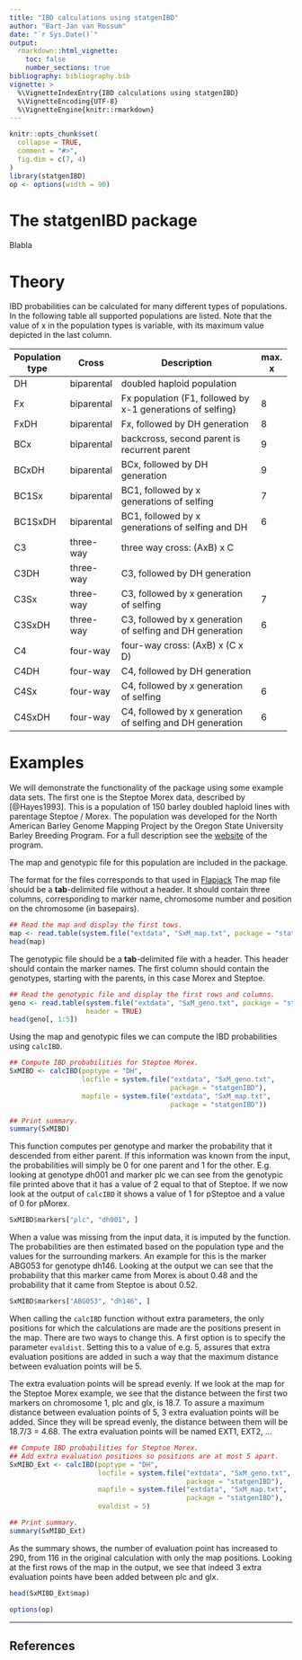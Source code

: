 ```yaml
---
title: "IBD calculations using statgenIBD"
author: "Bart-Jan van Rossum"
date: "`r Sys.Date()`"
output: 
  rmarkdown::html_vignette:
    toc: false
    number_sections: true
bibliography: bibliography.bib
vignette: >
  %\VignetteIndexEntry{IBD calculations using statgenIBD}
  %\VignetteEncoding{UTF-8}
  %\VignetteEngine{knitr::rmarkdown}
---
```


```r
knitr::opts_chunk$set(
  collapse = TRUE,
  comment = "#>",
  fig.dim = c(7, 4)
)
library(statgenIBD)
op <- options(width = 90)
```

# The statgenIBD package {.unnumbered}

Blabla

# Theory

IBD probabilities can be calculated for many different types of populations. In the following table all supported populations are listed. Note that the value of x in the population types is variable, with its maximum value depicted in the last column.

+---------------------+------------+------------------------------------------------------------+------------+
| **Population type** | **Cross**  | **Description**                                            | **max. x** |
+=====================+============+============================================================+============+
| DH                  | biparental | doubled haploid population                                 |            |
+---------------------+------------+------------------------------------------------------------+------------+
| Fx                  | biparental | Fx population (F1, followed by x-1 generations of selfing) | 8          |
+---------------------+------------+------------------------------------------------------------+------------+
| FxDH                | biparental | Fx, followed by DH generation                              | 8          |
+---------------------+------------+------------------------------------------------------------+------------+
| BCx                 | biparental | backcross, second parent is recurrent parent               | 9          |
+---------------------+------------+------------------------------------------------------------+------------+
| BCxDH               | biparental | BCx, followed by DH generation                             | 9          |
+---------------------+------------+------------------------------------------------------------+------------+
| BC1Sx               | biparental | BC1, followed by x generations of selfing                  | 7          |
+---------------------+------------+------------------------------------------------------------+------------+
| BC1SxDH             | biparental | BC1, followed by x generations of selfing and DH           | 6          |
+---------------------+------------+------------------------------------------------------------+------------+
| C3                  | three-way  | three way cross: (AxB) x C                                 |            |
+---------------------+------------+------------------------------------------------------------+------------+
| C3DH                | three-way  | C3, followed by DH generation                              |            |
+---------------------+------------+------------------------------------------------------------+------------+
| C3Sx                | three-way  | C3, followed by x generation of selfing                    | 7          |
+---------------------+------------+------------------------------------------------------------+------------+
| C3SxDH              | three-way  | C3, followed by x generation of selfing and DH generation  | 6          |
+---------------------+------------+------------------------------------------------------------+------------+
| C4                  | four-way   | four-way cross: (AxB) x (C x D)                            |            |
+---------------------+------------+------------------------------------------------------------+------------+
| C4DH                | four-way   | C4, followed by DH generation                              |            |
+---------------------+------------+------------------------------------------------------------+------------+
| C4Sx                | four-way   | C4, followed by x generation of selfing                    | 6          |
+---------------------+------------+------------------------------------------------------------+------------+
| C4SxDH              | four-way   | C4, followed by x generation of selfing and DH generation  | 6          |
+---------------------+------------+------------------------------------------------------------+------------+

# Examples

We will demonstrate the functionality of the package using some example data sets. The first one is the Steptoe Morex data, described by [@Hayes1993]. This is a population of 150 barley doubled haploid lines with parentage Steptoe / Morex. The population was developed for the North American Barley Genome Mapping Project by the Oregon State University Barley Breeding Program. For a full description see the [website](https://wheat.pw.usda.gov/ggpages/SxM/) of the program.

The map and genotypic file for this population are included in the package.

The format for the files corresponds to that used in [Flapjack](https://ics.hutton.ac.uk/flapjack/) The map file should be a **tab**-delimited file without a header. It should contain three columns, corresponding to marker name, chromosome number and position on the chromosome (in basepairs).

```r
## Read the map and display the first tows.
map <- read.table(system.file("extdata", "SxM_map.txt", package = "statgenIBD"))
head(map)
```

The genotypic file should be a **tab**-delimited file with a header. This header should contain the marker names. The first column should contain the genotypes, starting with the parents, in this case Morex and Steptoe.

```r
## Read the genotypic file and display the first rows and columns.
geno <- read.table(system.file("extdata", "SxM_geno.txt", package = "statgenIBD"),
                   header = TRUE)
head(geno[, 1:5])
```

Using the map and genotypic files we can compute the IBD probabilities using `calcIBD`.

```r
## Compute IBD probabilities for Steptoe Morex.
SxMIBD <- calcIBD(poptype = "DH",
                  locfile = system.file("extdata", "SxM_geno.txt",
                                        package = "statgenIBD"),
                  mapfile = system.file("extdata", "SxM_map.txt",
                                        package = "statgenIBD"))

## Print summary.
summary(SxMIBD)
```

This function computes per genotype and marker the probability that it descended from either parent. If this information was known from the input, the probabilities will simply be 0 for one parent and 1 for the other. E.g. looking at genotype dh001 and marker plc we can see from the genotypic file printed above that it has a value of 2 equal to that of Steptoe. If we now look at the output of `calcIBD` it shows a value of 1 for pSteptoe and a value of 0 for pMorex.

```r
SxMIBD$markers["plc", "dh001", ]
```

When a value was missing from the input data, it is imputed by the function. The probabilities are then estimated based on the population type and the values for the surrounding markers. An example for this is the marker ABG053 for genotype dh146. Looking at the output we can see that the probability that this marker came from Morex is about 0.48 and the probability that it came from Steptoe is about 0.52.

```r
SxMIBD$markers["ABG053", "dh146", ]
```

When calling the `calcIBD` function without extra parameters, the only positions for which the calculations are made are the positions present in the map. There are two ways to change this. A first option is to specify the parameter `evaldist`. Setting this to a value of e.g. 5, assures that extra evaluation positions are added in such a way that the maximum distance between evaluation points will be 5.

The extra evaluation points will be spread evenly. If we look at the map for the Steptoe Morex example, we see that the distance between the first two markers on chromosome 1, plc and glx, is 18.7. To assure a maximum distance between evaluation points of 5, 3 extra evaluation points will be added. Since they will be spread evenly, the distance between them will be 18.7/3 = 4.68. The extra evaluation points will be named EXT1, EXT2, ...

```r
## Compute IBD probabilities for Steptoe Morex.
## Add extra evaluation positions so positions are at most 5 apart.
SxMIBD_Ext <- calcIBD(poptype = "DH",
                      locfile = system.file("extdata", "SxM_geno.txt",
                                            package = "statgenIBD"),
                      mapfile = system.file("extdata", "SxM_map.txt",
                                            package = "statgenIBD"),
                      evaldist = 5)

## Print summary.
summary(SxMIBD_Ext)
```

As the summary shows, the number of evaluation point has increased to 290, from 116 in the original calculation with only the map positions. Looking at the first rows of the map in the output, we see that indeed 3 extra evaluation points have been added between plc and glx.

```r
head(SxMIBD_Ext$map)
```

```r
options(op)
```

------------------------------------------------------------------------

## References
